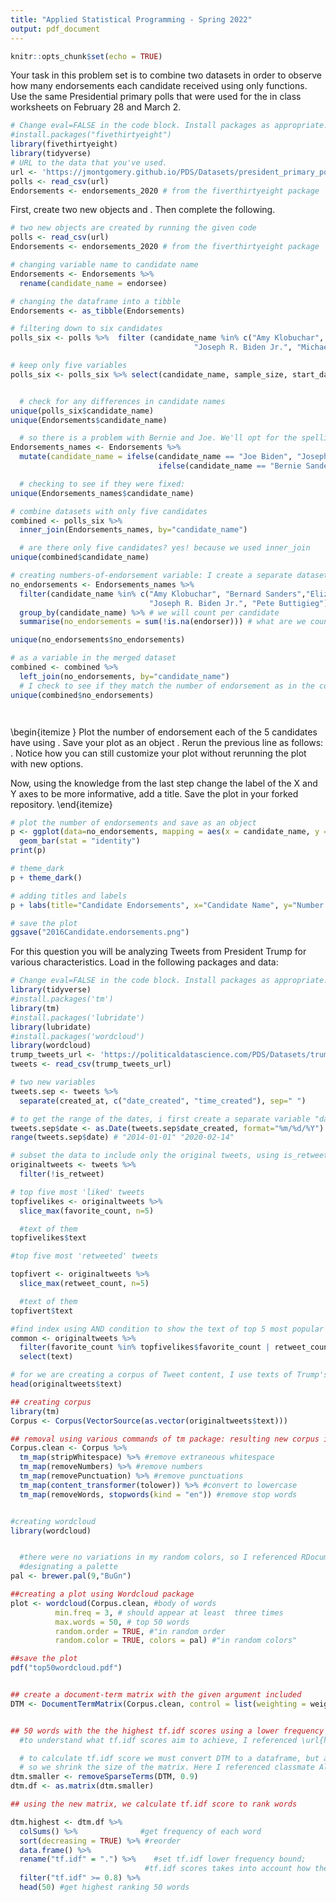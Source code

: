---
title: "Applied Statistical Programming - Spring 2022"
output: pdf_document
---

```{r setup, include=FALSE}
knitr::opts_chunk$set(echo = TRUE)
```

\begin{center}
{\Large{\textbf{Problem Set 3}}} \\
\vspace{4 bp}
Due Wednesday, March 16, 10:00 AM (Before Class) \\
\end{center}

\section*{Instructions}
\begin{enumerate}
  \item The following questions should each be answered within an Rmarkdown file. Be sure to provide many comments in your code blocks to facilitate grading. Undocumented code will not be graded.
  \item Work on git. Continue to work in the repository you forked from \url{https://github.com/johnsontr/AppliedStatisticalProgramming2022} and add your code for Problem Set 4. Commit and push frequently. Use meaningful commit messages because these will affect your grade.
  \item You may work in teams, but each student should develop their own Rmarkdown file. To be clear, there should be no copy and paste. Each keystroke in the assignment should be your own.
  \item For students new to programming, this may take a while. Get started.
\end{enumerate}

\section*{\texttt{tidyverse}}

Your task in this problem set is to combine two datasets in order to observe how many endorsements each candidate received using only \texttt{dplyr} functions. Use the same Presidential primary polls that were used for the in class worksheets on February 28 and March 2.

```{r eval=FALSE}
# Change eval=FALSE in the code block. Install packages as appropriate.
#install.packages("fivethirtyeight")
library(fivethirtyeight)
library(tidyverse)
# URL to the data that you've used.
url <- 'https://jmontgomery.github.io/PDS/Datasets/president_primary_polls_feb2020.csv'
polls <- read_csv(url)
Endorsements <- endorsements_2020 # from the fiverthirtyeight package
```

First, create two new objects \texttt{polls} and \texttt{Endorsements}. Then complete the following.
\begin{itemize}
  \item Change the \texttt{Endorsements} variable name endorsee to \texttt{candidate\_name}.
  \item Change the \texttt{Endorsements} dataframe into a \texttt{tibble} object.
  \item Filter the \texttt{poll} variable to only include the following 6 candidates: Amy Klobuchar, Bernard Sanders,Elizabeth Warren, Joseph R. Biden Jr., Michael Bloomberg, Pete Buttigieg \textbf{and} subset the dataset to the following five variables: \texttt{candidate\_name, sample\_size, start\_date, party, pct}
  \item Compare the candidate names in the two datasets and find instances where the a candidates name is spelled differently i.e. Bernard vs. Bernie. Using only \texttt{dplyr} functions, make these the same across datasets. 
  \item Now combine the two datasets by candidate name using \texttt{dplyr} (there will only be five candidates after joining).
  \item Create a variable which indicates the number of endorsements for each of the five candidates using \texttt{dplyr}.
  \end{itemize}
  
  
```{r q01, include=TRUE, echo=TRUE}
# two new objects are created by running the given code 
polls <- read_csv(url)
Endorsements <- endorsements_2020 # from the fiverthirtyeight package

# changing variable name to candidate name 
Endorsements <- Endorsements %>%
  rename(candidate_name = endorsee)

# changing the dataframe into a tibble 
Endorsements <- as_tibble(Endorsements)

# filtering down to six candidates 
polls_six <- polls %>%  filter (candidate_name %in% c("Amy Klobuchar", "Bernard Sanders", "Elizabeth Warren",
                                         "Joseph R. Biden Jr.", "Michael Bloomberg", "Pete Buttigieg" ))

# keep only five variables 
polls_six <- polls_six %>% select(candidate_name, sample_size, start_date, party, pct)


  # check for any differences in candidate names
unique(polls_six$candidate_name)
unique(Endorsements$candidate_name)

  # so there is a problem with Bernie and Joe. We'll opt for the spellings in polls data 
Endorsements_names <- Endorsements %>%
  mutate(candidate_name = ifelse(candidate_name == "Joe Biden", "Joseph R. Biden Jr.",
                                 ifelse(candidate_name == "Bernie Sanders", "Bernard Sanders", candidate_name)))

  # checking to see if they were fixed: 
unique(Endorsements_names$candidate_name)

# combine datasets with only five candidates 
combined <- polls_six %>% 
  inner_join(Endorsements_names, by="candidate_name")

  # are there only five candidates? yes! because we used inner_join 
unique(combined$candidate_name)

# creating numbers-of-endorsement variable: I create a separate dataset of counts first
no_endorsements <- Endorsements_names %>%
  filter(candidate_name %in% c("Amy Klobuchar", "Bernard Sanders","Elizabeth Warren", 
                               "Joseph R. Biden Jr.", "Pete Buttigieg")) %>% #limiting to only the given five 
  group_by(candidate_name) %>% # we will count per candidate 
  summarise(no_endorsements = sum(!is.na(endorser))) # what are we counting? number of endorsers 

unique(no_endorsements$no_endorsements)

# as a variable in the merged dataset
combined <- combined %>% 
  left_join(no_endorsements, by="candidate_name")
  # I check to see if they match the number of endorsement as in the count dataset 
unique(combined$no_endorsements)




```

  
  \begin{itemize }
  \item Plot the number of endorsement each of the 5 candidates have using \texttt{ggplot()}. Save your plot as an object \texttt{p}.
  \item Rerun the previous line as follows: \texttt{p + theme\_dark()}. Notice how you can still customize your plot without rerunning the plot with new options.
  \item Now, using the knowledge from the last step change the label of the X and Y axes to be more informative, add a title. Save the plot in your forked repository.
\end{itemize}



```{r q01plot, include=TRUE, echo=TRUE}
# plot the number of endorsements and save as an object 
p <- ggplot(data=no_endorsements, mapping = aes(x = candidate_name, y = no_endorsements)) +
  geom_bar(stat = "identity")
print(p)

# theme_dark 
p + theme_dark()

# adding titles and labels 
p + labs(title="Candidate Endorsements", x="Candidate Name", y="Number of Endorsements")

# save the plot 
ggsave("2016Candidate.endorsements.png")

```



\section*{Text-as-Data with \texttt{tidyverse}}

For this question you will be analyzing Tweets from President Trump for various characteristics. Load in the following packages and data:

```{r eval=FALSE}
# Change eval=FALSE in the code block. Install packages as appropriate.
library(tidyverse)
#install.packages('tm')
library(tm) 
#install.packages('lubridate')
library(lubridate)
#install.packages('wordcloud')
library(wordcloud)
trump_tweets_url <- 'https://politicaldatascience.com/PDS/Datasets/trump_tweets.csv'
tweets <- read_csv(trump_tweets_url)
```

\begin{itemize}
  \item First separate the \texttt{created\_at} variable into two new variables where the date and the time are in separate columns. After you do that, then report the range of dates that is in this dataset.
  \item Using \texttt{dplyr} subset the data to only include original tweets (remove retweents) and show the text of the President's \textbf{top 5} most popular and most retweeted tweets. (Hint: The \texttt{match} function can help you find the index once you identify the largest values.) 
  \end{itemize}


```{r q02, include=TRUE, echo=TRUE, tidy=TRUE}
# two new variables 
tweets.sep <- tweets %>% 
  separate(created_at, c("date_created", "time_created"), sep=" ")

# to get the range of the dates, i first create a separate variable "date" that codes the dates differently 
tweets.sep$date <- as.Date(tweets.sep$date_created, format="%m/%d/%Y")
range(tweets.sep$date) # "2014-01-01" "2020-02-14"

# subset the data to include only the original tweets, using is_retweet variable 
originaltweets <- tweets %>% 
  filter(!is_retweet)

# top five most 'liked' tweets 
topfivelikes <- originaltweets %>% 
  slice_max(favorite_count, n=5) 

  #text of them 
topfivelikes$text

#top five most 'retweeted' tweets 

topfivert <- originaltweets %>% 
  slice_max(retweet_count, n=5) 

  #text of them 
topfivert$text

#find index using AND condition to show the text of top 5 most popular and most retweeted tweets. 
common <- originaltweets %>% 
  filter(favorite_count %in% topfivelikes$favorite_count | retweet_count %in% topfivert$retweet_count) %>% 
  select(text)

# for we are creating a corpus of Tweet content, I use texts of Trump's original tweets sans Retweets 
head(originaltweets$text)
```


\begin{itemize}
  \item Create a \textit{corpus} of the tweet content and put this into the object \texttt{Corpus} using the \texttt{tm} (text mining) package. (Hint: Do the assigned readings.)
  \item Remove extraneous whitespace, remove numbers and punctuation, convert everything to lower case and remove 'stop words' that have little substantive meaning (the, a, it).
  \item Now create a \texttt{wordcloud} to visualize the top 50 words the President uses in his tweets. Use only words that occur at least three times. Display the plot with words in random order and use 50 random colors. Save the plot into your forked repository.
  \item Create a \textit{document term matrix} called \texttt{DTM} that includes the argument \texttt{ control = list(weighting = weightTfIdf)}
  \item Finally, report the 50 words with the the highest tf.idf scores using a lower frequency bound of .8.
\end{itemize}

```{r q02corpus, include=TRUE, echo=TRUE, tidy=TRUE}

## creating corpus 
library(tm)
Corpus <- Corpus(VectorSource(as.vector(originaltweets$text))) 

## removal using various commands of tm package: resulting new corpus is smaller in size  
Corpus.clean <- Corpus %>%
  tm_map(stripWhitespace) %>% #remove extraneous whitespace 
  tm_map(removeNumbers) %>% #remove numbers 
  tm_map(removePunctuation) %>% #remove punctuations 
  tm_map(content_transformer(tolower)) %>% #convert to lowercase 
  tm_map(removeWords, stopwords(kind = "en")) #remove stop words 


#creating wordcloud 
library(wordcloud)


  #there were no variations in my random colors, so I referenced RDocumentation Wordcloud page to learn how to set a color palette 
  #designating a palette 
pal <- brewer.pal(9,"BuGn")

##creating a plot using Wordcloud package 
plot <- wordcloud(Corpus.clean, #body of words 
          min.freq = 3, # should appear at least  three times 
          max.words = 50, # top 50 words 
          random.order = TRUE, #"in random order 
          random.color = TRUE, colors = pal) #"in random colors" 

##save the plot 
pdf("top50wordcloud.pdf")


## create a document-term matrix with the given argument included 
DTM <- DocumentTermMatrix(Corpus.clean, control = list(weighting = weightTfIdf))


## 50 words with the the highest tf.idf scores using a lower frequency bound of .8.
  #to understand what tf.idf scores aim to achieve, I referenced \url{https://www.tidytextmining.com/tfidf.html#the-bind_tf_idf-function} page 

  # to calculate tf.idf score we must convert DTM to a dataframe, but as of now it is too huge. 
  # so we shrink the size of the matrix. Here I referenced classmate Alma's codes on how to achieve this. 
dtm.smaller <- removeSparseTerms(DTM, 0.9)
dtm.df <- as.matrix(dtm.smaller)

## using the new matrix, we calculate tf.idf score to rank words 

dtm.highest <- dtm.df %>%
  colSums() %>%              #get frequency of each word 
  sort(decreasing = TRUE) %>% #reorder 
  data.frame() %>%
  rename("tf.idf" = ".") %>%    #set tf.idf lower frequency bound;
                              #tf.idf scores takes into account how the given words are used and not just their frequencies  
  filter("tf.idf" >= 0.8) %>%
  head(50) #get highest ranking 50 words 





```

